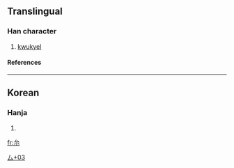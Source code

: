 ==Translingual==
===Han character===
{{Han char|rad=厶|as=03|sn=5|four=|canj=戈火 (IF)}}
# [[kwukyel]]
====References====
{{Han ref|kx=0164.111|dj=0372.111|hdz=10385.021|uh=53BC|ud=21436}}
----
==Korean==
===Hanja===
{{ko-hanja|hangeul=[[윽]], [[금]]|rv=euk, geum|mr=ŭk, kŭm}}
# {{defn|Korean}}


[[Category:Korean-only CJKV Characters|厶+03]]

[[fr:厼]]